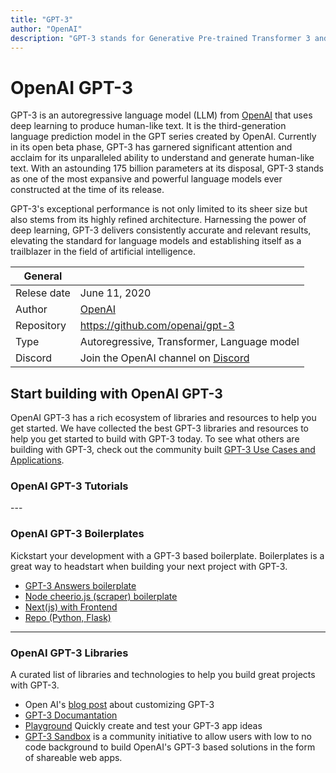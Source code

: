 ```yaml
---
title: "GPT-3"
author: "OpenAI"
description: "GPT-3 stands for Generative Pre-trained Transformer 3 and it is an autoregressive language model that uses deep learning to produce human-like text. It is the third-generation language prediction model in the GPT-n series created by OpenAI. GPT-3 is currently in open beta."
---
```


# OpenAI GPT-3
GPT-3 is an autoregressive language model (LLM) from [OpenAI](https://lablab.ai/tech/openai/) that uses deep learning to produce human-like text. It is the third-generation language prediction model in the GPT series created by OpenAI. Currently in its open beta phase, GPT-3 has garnered significant attention and acclaim for its unparalleled ability to understand and generate human-like text. With an astounding 175 billion parameters at its disposal, GPT-3 stands as one of the most expansive and powerful language models ever constructed at the time of its release.

GPT-3's exceptional performance is not only limited to its sheer size but also stems from its highly refined architecture. Harnessing the power of deep learning, GPT-3 delivers consistently accurate and relevant results, elevating the standard for language models and establishing itself as a trailblazer in the field of artificial intelligence.

| General  |  |
| --- | --- |
| Relese date |  June 11, 2020 |
| Author | [OpenAI](https://lablab.ai/tech/openai/)  |
| Repository | https://github.com/openai/gpt-3 |
| Type | Autoregressive, Transformer, Language model |
| Discord | Join the OpenAI channel on [Discord](https://discord.gg/7nQsGTy) |




## Start building with OpenAI GPT-3
OpenAI GPT-3 has a rich ecosystem of libraries and resources to help you get started. We have collected the best GPT-3 libraries and resources to help you get started to build with GPT-3 today. To see what others are building with GPT-3, check out the community built [GPT-3 Use Cases and Applications](/apps/tech/gpt3).


### OpenAI GPT-3 Tutorials
<TechTutorials/>
---


### OpenAI GPT-3 Boilerplates
Kickstart your development with a GPT-3 based boilerplate. Boilerplates is a great way to headstart when building your next project with GPT-3.

* [GPT-3 Answers boilerplate](https://github.com/nextgrid/GPT-3-Answers-boilerplate)
* [Node cheerio.js (scraper) boilerplate](https://github.com/nextgrid/GPT-3-Hackathon)
* [Next(js) with Frontend](https://github.com/belay-labs/gpt-explorer)
* [Repo (Python, Flask)](https://github.com/VirbeHQ/GPT-3-chat-boilerplate)

---

### OpenAI GPT-3 Libraries
A curated list of libraries and technologies to help you build great projects with GPT-3.

* Open AI's [blog post](https://openai.com/blog/customized-gpt-3/) about customizing GPT-3
* [GPT-3 Documantation](https://beta.openai.com/docs/introduction)
* [Playground](https://beta.openai.com/playground) Quickly create and test your GPT-3 app ideas
* [GPT-3 Sandbox](https://github.com/Shubhamsaboo/kairos_gpt3) is a community initiative to allow users with low to no code background to build OpenAI's GPT-3 based solutions in the form of shareable web apps.
